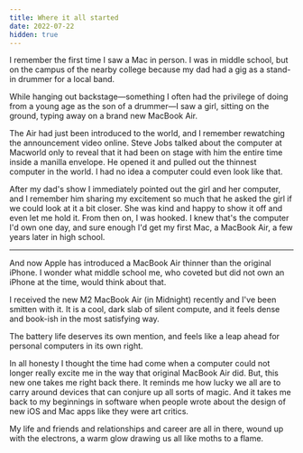 ```yaml
---
title: Where it all started
date: 2022-07-22
hidden: true
---
```


I remember the first time I saw a Mac in person. I was in middle school, but on the campus of the nearby college because my dad had a gig as a stand-in drummer for a local band. 

While hanging out backstage—something I often had the privilege of doing from a young age as the son of a drummer—I saw a girl, sitting on the ground, typing away on a brand new MacBook Air.

The Air had just been introduced to the world, and I remember rewatching the announcement video online. Steve Jobs talked about the computer at Macworld only to reveal that it had been on stage with him the entire time inside a manilla envelope. He opened it and pulled out the thinnest computer in the world. I had no idea a computer could even look like that. 

After my dad's show I immediately pointed out the girl and her computer, and I remember him sharing my excitement so much that he asked the girl if we could look at it a bit closer. She was kind and happy to show it off and even let me hold it. From then on, I was hooked. I knew that's the computer I'd own one day, and sure enough I'd get my first Mac, a MacBook Air, a few years later in high school.

---

And now Apple has introduced a MacBook Air thinner than the original iPhone. I wonder what middle school me, who coveted but did not own an iPhone at the time, would think about that.

I received the new M2 MacBook Air (in Midnight) recently and I've been smitten with it. It is a cool, dark slab of silent compute, and it feels dense and book-ish in the most satisfying way.

The battery life deserves its own mention, and feels like a leap ahead for personal computers in its own right. 

In all honesty I thought the time had come when a computer could not longer really excite me in the way that original MacBook Air did. But, this new one takes me right back there. It reminds me how lucky we all are to carry around devices that can conjure up all sorts of magic. And it takes me back to my beginnings in software when people wrote about the design of new iOS and Mac apps like they were art critics. 

My life and friends and relationships and career are all in there, wound up with the electrons, a warm glow drawing us all like moths to a flame.
